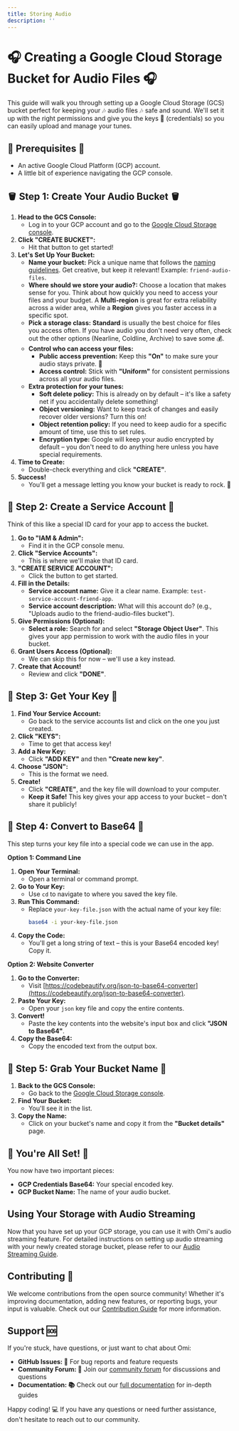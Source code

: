 ```yaml
---
title: Storing Audio
description: ''
---
```


# 🎧 Creating a Google Cloud Storage Bucket for Audio Files 🎧

This guide will walk you through setting up a Google Cloud Storage (GCS) bucket perfect for keeping your 🎶 audio files 🎶 safe and sound. We'll set it up with the right permissions and give you the keys 🔑 (credentials) so you can easily upload and manage your tunes.

## 🚀 Prerequisites 🚀

* An active Google Cloud Platform (GCP) account.
* A little bit of experience navigating the GCP console.

## 🪣 Step 1: Create Your Audio Bucket 🪣

1. **Head to the GCS Console:**
   - Log in to your GCP account and go to the [Google Cloud Storage console](https://console.cloud.google.com/storage/browser).
2. **Click "CREATE BUCKET":**
   -  Hit that button to get started!
3. **Let's Set Up Your Bucket:**
   - **Name your bucket:**  Pick a unique name that follows the [naming guidelines](https://cloud.google.com/storage/docs/naming-buckets#requirements). Get creative, but keep it relevant! Example: `friend-audio-files`.
   - **Where should we store your audio?:** Choose a location that makes sense for you. Think about how quickly you need to access your files and your budget. A **Multi-region** is great for extra reliability across a wider area, while a **Region** gives you faster access in a specific spot.
   - **Pick a storage class:**  **Standard** is usually the best choice for files you access often. If you have audio you don't need very often, check out the other options (Nearline, Coldline, Archive) to save some 💰.
   - **Control who can access your files:**
     - **Public access prevention:** Keep this **"On"** to make sure your audio stays private. 🤫
     - **Access control:**  Stick with **"Uniform"** for consistent permissions across all your audio files.
   - **Extra protection for your tunes:**
     - **Soft delete policy:** This is already on by default – it's like a safety net if you accidentally delete something!
     - **Object versioning:** Want to keep track of changes and easily recover older versions? Turn this on!
     - **Object retention policy:**  If you need to keep audio for a specific amount of time, use this to set rules.
     - **Encryption type:** Google will keep your audio encrypted by default – you don't need to do anything here unless you have special requirements.
4. **Time to Create:**
   - Double-check everything and click **"CREATE"**.
5. **Success!**
   - You'll get a message letting you know your bucket is ready to rock. 🤘

## 🔐 Step 2: Create a Service Account 🔐

Think of this like a special ID card for your app to access the bucket.

1. **Go to "IAM & Admin":**
   - Find it in the GCP console menu.
2. **Click "Service Accounts":**
   - This is where we'll make that ID card.
3. **"CREATE SERVICE ACCOUNT":**
   - Click the button to get started.
4. **Fill in the Details:**
   - **Service account name:**  Give it a clear name. Example: `test-service-account-friend-app`.
   - **Service account description:**  What will this account do? (e.g., "Uploads audio to the friend-audio-files bucket").
5. **Give Permissions (Optional):**
   - **Select a role:** Search for and select **"Storage Object User"**. This gives your app permission to work with the audio files in your bucket.
6. **Grant Users Access (Optional):**
   - We can skip this for now – we'll use a key instead.
7. **Create that Account!**
   - Review and click **"DONE"**.

## 🔑 Step 3: Get Your Key 🔑

1. **Find Your Service Account:**
   - Go back to the service accounts list and click on the one you just created.
2. **Click "KEYS":**
   - Time to get that access key!
3. **Add a New Key:**
   - Click **"ADD KEY"** and then **"Create new key"**.
4. **Choose "JSON":**
   - This is the format we need.
5. **Create!**
   - Click **"CREATE"**, and the key file will download to your computer.
   - **Keep it Safe!**  This key gives your app access to your bucket – don't share it publicly!

## 🧬 Step 4: Convert to Base64 🧬

This step turns your key file into a special code we can use in the app.

**Option 1: Command Line**

1. **Open Your Terminal:**
   - Open a terminal or command prompt.
2. **Go to Your Key:**
   - Use `cd` to navigate to where you saved the key file.
3. **Run This Command:**
   - Replace `your-key-file.json` with the actual name of your key file:
     ```bash
     base64 -i your-key-file.json
     ```
4. **Copy the Code:**
   - You'll get a long string of text – this is your Base64 encoded key! Copy it.

**Option 2: Website Converter**

1. **Go to the Converter:**
   - Visit [https://codebeautify.org/json-to-base64-converter](https://codebeautify.org/json-to-base64-converter).
2. **Paste Your Key:**
   - Open your `json` key file and copy the entire contents.
3. **Convert!**
   - Paste the key contents into the website's input box and click **"JSON to Base64"**.
4. **Copy the Base64:**
   - Copy the encoded text from the output box.

## 📝 Step 5: Grab Your Bucket Name 📝

1. **Back to the GCS Console:**
   - Go back to the [Google Cloud Storage console](https://console.cloud.google.com/storage/browser).
2. **Find Your Bucket:**
   - You'll see it in the list.
3. **Copy the Name:**
   - Click on your bucket's name and copy it from the **"Bucket details"** page.

## 🎉 You're All Set! 🎉

You now have two important pieces:

* **GCP Credentials Base64:** Your special encoded key.
* **GCP Bucket Name:** The name of your audio bucket.

## Using Your Storage with Audio Streaming

Now that you have set up your GCP storage, you can use it with Omi's audio streaming feature. For detailed instructions on setting up audio streaming with your newly created storage bucket, please refer to our [Audio Streaming Guide](https://docs.omi.me/docs/developer/apps/audiostreaming).

## Contributing 🤝

We welcome contributions from the open source community! Whether it's improving documentation, adding new features, or reporting bugs, your input is valuable. Check out our [Contribution Guide](https://docs.omi.me/developer/Contribution/) for more information.

## Support 🆘

If you're stuck, have questions, or just want to chat about Omi:

- **GitHub Issues: 🐛** For bug reports and feature requests
- **Community Forum: 💬** Join our [community forum](https://discord.gg/omi) for discussions and questions
- **Documentation: 📚** Check out our [full documentation](https://docs.omi.me/) for in-depth guides

Happy coding! 💻 If you have any questions or need further assistance, don't hesitate to reach out to our community.
